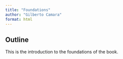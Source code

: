 ```yaml
---
title: "Foundations"
author: "Gilberto Camara"
format: html
---
```


## Outline

This is the introduction to the foundations of the book.
